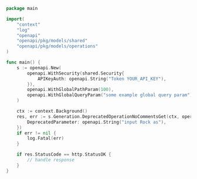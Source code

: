 ```go showLineNumbers copy filename="Deprecated Operation No Comments Get usage example"
package main

import(
	"context"
	"log"
	"openapi"
	"openapi/pkg/models/shared"
	"openapi/pkg/models/operations"
)

func main() {
    s := openapi.New(
        openapi.WithSecurity(shared.Security{
            APIKeyAuth: openapi.String("Token YOUR_API_KEY"),
        }),
        openapi.WithGlobalPathParam(100),
        openapi.WithGlobalQueryParam("some example global query param"),
    )

    ctx := context.Background()
    res, err := s.Generation.DeprecatedOperationNoCommentsGet(ctx, operations.DeprecatedOperationNoCommentsGetRequest{
        DeprecatedParameter: openapi.String("input Rock as"),
    })
    if err != nil {
        log.Fatal(err)
    }

    if res.StatusCode == http.StatusOK {
        // handle response
    }
}
```
